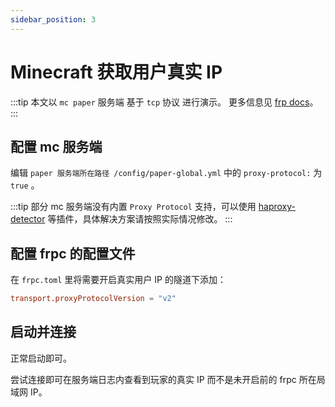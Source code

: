 ```yaml
---
sidebar_position: 3
---
```


# Minecraft 获取用户真实 IP

:::tip
本文以 `mc paper` 服务端 基于 `tcp` 协议 进行演示。
更多信息见 [frp docs](https://gofrp.org/zh-cn/docs/features/common/realip/)。
:::

## 配置 mc 服务端

编辑 `paper 服务端所在路径 /config/paper-global.yml` 中的 `proxy-protocol:` 为 `true` 。

:::tip
部分 mc 服务端没有内置 `Proxy Protocol` 支持，可以使用 [haproxy-detector](https://github.com/andylizi/haproxy-detector) 等插件，具体解决方案请按照实际情况修改。
:::

## 配置 frpc 的配置文件

在 `frpc.toml` 里将需要开启真实用户 IP 的隧道下添加：

```toml
transport.proxyProtocolVersion = "v2"
```

## 启动并连接

正常启动即可。

尝试连接即可在服务端日志内查看到玩家的真实 IP 而不是未开启前的 frpc 所在局域网 IP。
